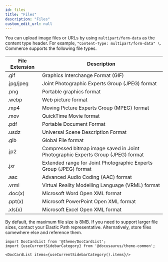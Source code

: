 ```yaml
---
id: files
title: "Files"
description: "Files"
custom_edit_url: null
---
```




You can upload image files or URLs by using `multipart/form-data` as the content type header. For example, `"Content-Type: multipart/form-data" \`. Commerce supports the following file types.

| File Extension | Description |
| --- | --- |
| .gif | Graphics Interchange Format (GIF) |
| .jpg/jpeg | Joint Photographic Experts Group (JPEG) format |
| .png | Portable graphics format  |
| .webp | Web picture format |
| .mp4 | Moving Picture Experts Group (MPEG) format |
| .mov | QuickTime Movie format |
| .pdf | Portable Document Format |
| .usdz | Universal Scene Description Format |
| .glb | Global File format |
| .jp2 | Compressed bitmap image saved in Joint Photographic Experts Group (JPEG) format |
| .jxr | Extended range for Joint Photographic Experts Group (JPEG) format |
| .aac | Advanced Audio Coding (AAC) format |
| .vrml | Virtual Reality Modelling Language (VRML) format  |
| .doc(x)  | Microsoft Word Open XML format |
| .ppt(x) | Microsoft PowerPoint Open XML format |
| .xls(x) | Microsoft Excel Open XML format |

By default, the maximum file size is 8MB. If you need to support larger file sizes, contact your Elastic Path representative. Alternatively, store files somewhere else and reference them.




```mdx-code-block
import DocCardList from '@theme/DocCardList';
import {useCurrentSidebarCategory} from '@docusaurus/theme-common';

<DocCardList items={useCurrentSidebarCategory().items}/>
```
      